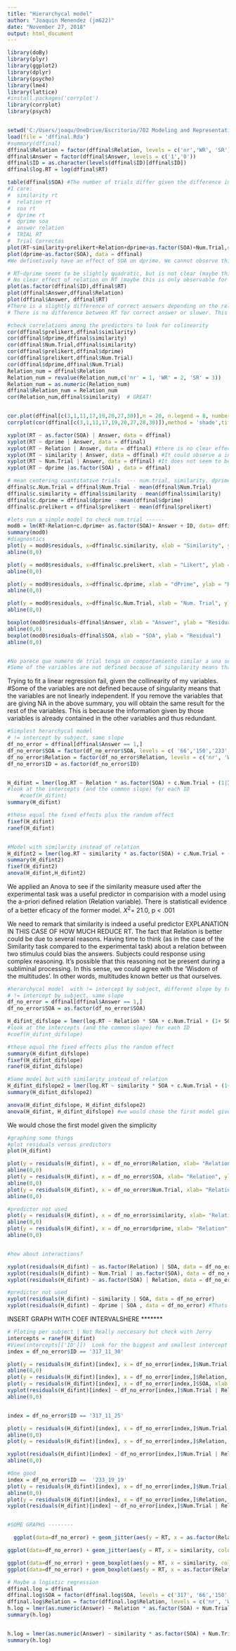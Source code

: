 ```yaml
---
title: "Hierarchycal model"
author: "Joaquin Menendez (jm622)"
date: "November 27, 2018"
output: html_document
---
```


```r
library(doBy)
library(plyr)
library(ggplot2)
library(dplyr)
library(psycho)
library(lme4)
library(lattice)
#install.packages('corrplot')
library(corrplot)
library(psych)


setwd('C:/Users/joaqu/OneDrive/Escritorio/702 Modeling and Representation of Data/Modeling_final_project/PROYECTO SOA/')
load(file = 'dffinal.Rda')
#summary(dffinal)
dffinal$Relation = factor(dffinal$Relation, levels = c('nr','WR', 'SR'))
dffinal$Answer = factor(dffinal$Answer, levels = c('1','0'))
dffinal$ID = as.character(levels(dffinal$ID)[dffinal$ID]) 
dffinal$log.RT = log(dffinal$RT)
```

```r
table(dffinal$SOA) #The number of trials differ given the difference in the amount of subjects per group
#I care:
#  similarity rt
#  relation rt
#  soa rt
#  dprime rt
#  dprime soa
#  answer relation
#  TRIAL RT
#  Trial Correctas
plot(RT~similarity+prelikert+Relation+dprime+as.factor(SOA)+Num.Trial,data = dffinal)
plot(dprime~as.factor(SOA), data = dffinal)
#We definetively have an effect of SOA on dprime. We cannot observe this effect on RT

# RT~dprime seems to be slightly quadratic, but is not clear (maybe this is only observable for the correct answers)
# No clear effect of relation on RT (maybe this is only observable for the correct answers)
plot(as.factor(dffinal$ID),dffinal$RT)
plot(dffinal$Answer,dffinal$Relation)
plot(dffinal$Answer, dffinal$RT)
#There is a slightly difference of correct answers depending on the relation. Subjects have more mistakes when relation is not related.
# There is no difference between RT for correct answer or slower. This could be due to the assymetry.
```

```r
#check correlations among the predictors to look for colinearity
cor(dffinal$prelikert,dffinal$similarity)
cor(dffinal$dprime,dffinal$similarity)
cor(dffinal$Num.Trial,dffinal$similarity)
cor(dffinal$prelikert,dffinal$dprime)
cor(dffinal$prelikert,dffinal$Num.Trial)
cor(dffinal$dprime,dffinal$Num.Trial)
Relation_num = dffinal$Relation
Relation_num = revalue(Relation_num,c('nr' = 1, 'WR' = 2, 'SR' = 3))
Relation_num = as.numeric(Relation_num)
dffinal$Relation_num = Relation_num
cor(Relation_num,dffinal$similarity)  # GREAT!


cor.plot(dffinal[c(3,1,11,17,19,20,27,30)],n = 20, n.legend = 8, numbers = T,scale = F)
corrplot(cor(dffinal[c(3,1,11,17,19,20,27,28,30)]),method = 'shade',title = 'Correlatio plot')
```

```r
xyplot(RT ~ as.factor(SOA) | Answer, data = dffinal)
xyplot(RT ~ dprime | Answer, data = dffinal)
xyplot(RT ~ Relation | Answer, data = dffinal) #there is no clear effect of interaction
xyplot(RT ~ similarity | Answer, data = dffinal) #It could observe a interaction between similarity and Answer
xyplot(RT ~ Num.Trial | Answer, data = dffinal) #It does not seem to be an effect of trial
xyplot(RT ~ dprime |as.factor(SOA) , data = dffinal)
```

```r
# mean centering cuantitative trials  --- num.trial, similarity, dprime, prelikert
dffinal$c.Num.Trial = dffinal$Num.Trial - mean(dffinal$Num.Trial)
dffinal$c.similarity = dffinal$similarity - mean(dffinal$similarity)
dffinal$c.dprime = dffinal$dprime - mean(dffinal$dprime) 
dffinal$c.prelikert = dffinal$prelikert - mean(dffinal$prelikert)
```

```r
#lets run a simple model to check num.trial ------
mod0 = lm(RT~Relation+c.dprime+ as.factor(SOA)+ Answer + ID, data= dffinal)
summary(mod0)
#diagnostics
plot(y = mod0$residuals, x=dffinal$c.similarity, xlab = "Similarity", ylab = "Residual")
abline(0,0)

plot(y = mod0$residuals, x=dffinal$c.prelikert, xlab = "Likert", ylab = "Residual")
abline(0,0)

plot(y = mod0$residuals, x=dffinal$c.dprime, xlab = "dPrime", ylab = "Residual") # maybe A quadratic relation
abline(0,0)

plot(y = mod0$residuals, x=dffinal$c.Num.Trial, xlab = "Num. Trial", ylab = "Residual")
abline(0,0)

boxplot(mod0$residuals~dffinal$Answer, xlab = "Answer", ylab = "Residual")
abline(0,0)
boxplot(mod0$residuals~dffinal$SOA, xlab = "SOA", ylab = "Residual")
abline(0,0)


#No parece que numero de trial tenga un comportamiento similar a una serie temporal.
#Some of the variables are not defined because of singularity means that the variables are not linearly independent. If you remove the variables that are giving NA in the above summary, you will obtain the same result for the rest of the variables. This is because the information given by those variables is already contained in the other variables and thus redundant.
```

Trying to fit a linear regression  fail, given the collinearity of my variables.
#Some of the variables are not defined because of singularity means that the variables are not linearly independent. If you remove the variables that are giving NA in the above summary, you will obtain the same result for the rest of the variables. This is because the information given by those variables is already contained in the other variables and thus redundant.

```r
#Simplest herarchycal model 
# != intercept by subject, same slope
df_no_error = dffinal[dffinal$Answer == 1,]
df_no_error$SOA = factor(df_no_error$SOA, levels = c( '66','150','233','317'))
df_no_error$Relation = factor(df_no_error$Relation, levels = c('nr', 'WR', 'SR'))
df_no_error$ID = as.factor(df_no_error$ID)


H_difint = lmer(log.RT ~ Relation * as.factor(SOA) + c.Num.Trial + (1|ID), data = df_no_error) #try a simple without num
#look at the intercepts (and the common slope) for each ID
    #coef(H_difint)
summary(H_difint)

#these equal the fixed effects plus the random effect
fixef(H_difint)
ranef(H_difint)


#Model with similarity instead of relation
H_difint2 = lmer(log.RT ~ similarity * as.factor(SOA) + c.Num.Trial + (1|ID), data = df_no_error)
summary(H_difint2)
fixef(H_difint2)
anova(H_difint,H_difint2)

```

We applied an Anova to see if the similarity measure used after the experimental task was a useful predictor in comparision with a model using the a-priori defined relation (Relation variable). There is statisticall evidence of a better eficacy of the former model. $X^2$= 21.0, p < .001

We need to remark that similarity is indeed a useful predictor   EXPLANATION IN THIS CASE OF HOW MUCH REDUCE RT.
The fact that Relation is better could be due to several reasons. Having time to think (as in the case of the Similarity task compared to the experimental task) about a relation between two stimulus could bias the answers. Subjects could response using complex reasoning. It's possible that this reasoning not be present during a subliminal processing. In this sense, we could agree with the 'Wisdom of  the multitudes'. In other words, multitudes known better us that ourselves.

```r
#herarchycal model  with != intercept by subject, different slope by treatment.
# != intercept by subject, same slope
df_no_error = dffinal[dffinal$Answer == 1,]
df_no_error$SOA = as.factor(df_no_error$SOA)

H_difint_difslope = lmer(log.RT ~ Relation * SOA + c.Num.Trial + (1+ SOA |ID), data = df_no_error)
#look at the intercepts (and the common slope) for each ID
#coef(H_difint_difslope)

#these equal the fixed effects plus the random effect
summary(H_difint_difslope)
fixef(H_difint_difslope)
ranef(H_difint_difslope)

#Same model but with similarity instead of relation
H_difint_difslope2 = lmer(log.RT ~ similarity * SOA + c.Num.Trial + (1+ SOA |ID), data = df_no_error)
summary(H_difint_difslope2)

anova(H_difint_difslope, H_difint_difslope2)
anova(H_difint, H_difint_difslope) #we would chose the first model given the simplicity
```


We would chose the first model given the simplicity


```r
#graphing some things
#plot residuals versus predictors
plot(H_difint)

plot(y = residuals(H_difint), x = df_no_error$Relation, xlab= "Relation", ylab = "Residuals")
abline(0,0)
plot(y = residuals(H_difint), x = df_no_error$SOA, xlab= "Relation", ylab = "Residuals")
abline(0,0)
plot(y = residuals(H_difint), x = df_no_error$Num.Trial, xlab= "Relation", ylab = "Residuals")
abline(0,0)

#predictor not used
plot(y = residuals(H_difint), x = df_no_error$similarity, xlab= "Relation", ylab = "Residuals")
abline(0,0)
plot(y = residuals(H_difint), x = df_no_error$dprime, xlab= "Relation", ylab = "Residuals")
abline(0,0)


#how about interactions?

xyplot(residuals(H_difint) ~ as.factor(Relation) | SOA, data = df_no_error)
xyplot(residuals(H_difint) ~ Num.Trial | as.factor(SOA), data = df_no_error)
xyplot(residuals(H_difint) ~ as.factor(SOA) | Relation, data = df_no_error)

#predictor not used
xyplot(residuals(H_difint) ~ similarity | SOA, data = df_no_error)
xyplot(residuals(H_difint) ~ dprime | SOA , data = df_no_error) #Thats a good reason to noy use it.
```



INSERT GRAPH WITH COEF INTERVALSHERE ******* 




```r

# Ploting per subject | Not Really neccesary but check with Jerry
intercepts = ranef(H_difint)
#View(intercepts[['ID']])  Look for the biggest and smallest intercept
index = df_no_error$ID == '317_11_30'

plot(y = residuals(H_difint)[index], x = df_no_error[index,]$Num.Trial, xlab = 'Num Trials', ylab = 'Residuals')
abline(0,0)
plot(y = residuals(H_difint)[index], x = df_no_error[index,]$Relation, xlab = 'Relations', ylab = 'Residuals')
plot(y = residuals(H_difint)[index], x = df_no_error[index,]$SOA, xlab = 'SOA', ylab = 'Residuals') #what this would mean?
xyplot(residuals(H_difint)[index] ~ df_no_error[index,]$Num.Trial | Relation,  data = df_no_error)
abline(0,0)


index = df_no_error$ID == '317_11_25'

plot(y = residuals(H_difint)[index], x = df_no_error[index,]$Num.Trial, xlab = 'Num Trials', ylab = 'Residuals')
abline(0,0)
plot(y = residuals(H_difint)[index], x = df_no_error[index,]$Relation, xlab = 'Relations', ylab = 'Residuals')

xyplot(residuals(H_difint)[index] ~ df_no_error[index,]$Num.Trial | Relation,  data = df_no_error)
abline(0,0)

#One good
index = df_no_error$ID ==  '233_19_19'
plot(y = residuals(H_difint)[index], x = df_no_error[index,]$Num.Trial, xlab = 'Num Trials', ylab = 'Residuals')
abline(0,0)
plot(y = residuals(H_difint)[index], x = df_no_error[index,]$Relation, xlab = 'Relations', ylab = 'Residuals')
xyplot(residuals(H_difint)[index] ~ df_no_error[index,]$Num.Trial | Relation,  data = df_no_error)

```

```r

```




```r
#SOME GRAPHS --------

  ggplot(data=df_no_error) + geom_jitter(aes(y = RT, x = as.factor(Relation), color = as.factor(Relation))) + theme_classic() + geom_smooth(aes(Relation, RT),method = lm, se = T ) + facet_wrap(~SOA)

ggplot(data=df_no_error) + geom_jitter(aes(y = RT, x = similarity, color = similarity)) + theme_classic() + geom_smooth(aes(similarity, RT),method = lm, se = T ) + facet_wrap(~SOA)

ggplot(data=df_no_error) + geom_boxplot(aes(y = RT, x = similarity, color = as.factor(similarity))) + theme_classic()  + facet_wrap(~SOA)
ggplot(data=df_no_error) + geom_boxplot(aes(y = RT, x = as.factor(Relation), color = as.factor(Relation))) + theme_classic() + geom_smooth(aes(Relation, RT),method = lm, se = T ) + facet_wrap(~SOA)
```









```r
# Maybe a logistic regression
dffinal.log = dffinal
dffinal.log$SOA = factor(dffinal.log$SOA, levels = c('317', '66','150','233' ))
dffinal.log$Relation = factor(dffinal.log$Relation, levels = c('nr', 'WR', 'SR'))
h.log = lmer(as.numeric(Answer) ~ Relation * as.factor(SOA) + Num.Trial + (1 | ID), data = dffinal.log)
summary(h.log)


h.log = lmer(as.numeric(Answer) ~ similarity * as.factor(SOA) + Num.Trial + (1 + SOA | ID), data = dffinal.log)
summary(h.log)
```

